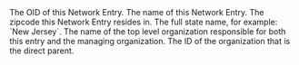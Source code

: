 <ResponseField name="oid" type="string" required>
  The OID of this Network Entry.
</ResponseField>

<ResponseField name="name" type="string">
  The name of this Network Entry.
</ResponseField>

<ResponseField name="zip" type="string">
  The zipcode this Network Entry resides in.
</ResponseField>

<ResponseField name="state" type="string">
  The full state name, for example: `New Jersey`.
</ResponseField>

<ResponseField name="rootOrganization" type="string">
  The name of the top level organization responsible for
  both this entry and the managing organization.
</ResponseField>

<ResponseField name="managingOrgId" type="string">
  The ID of the organization that is the direct parent.
</ResponseField>
